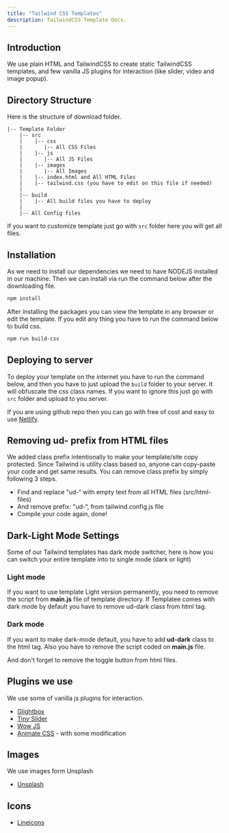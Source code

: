 ```yaml
---
title: "Tailwind CSS Templates"
description: TailwindCSS Template Docs.
---
```


## Introduction

We use plain HTML and TailwindCSS to create static TailwindCSS templates, and few vanilla JS plugins for interaction (like slider, video and image popup).

## Directory Structure

Here is the structure of download folder.

```
|-- Template Folder
    |-- src
    |    |-- css
    |       |-- All CSS Files
    |    |-- js
    |       |-- All JS Files
    |    |-- images
    |       |-- All Images
    |    |-- index.html and All HTML Files
    |    |-- tailwind.css (you have to edit on this file if needed)
    |
    |-- build
    |    |-- All build files you have to deploy
    |
    |-- All Config files
```

If you want to customize template just go with `src` folder here you will get all files.

## Installation

As we need to install our dependencies we need to have NODEJS installed in our machine. Then we can install via run the command below after the downloading file.

```bash
npm install
```

After installing the packages you can view the template in any browser or edit the template. If you edit any thing you have to run the command below to build css.

```bash
npm run build-css
```

## Deploying to server

To deploy your template on the internet you have to run the command below, and then you have to just upload the `build` folder to your server. It will obfuscate the css class names. If you want to ignore this just go with `src` folder and upload to you server.

If you are using github repo then you can go with free of cost and easy to use [Netlify](https://netlify.com).

## Removing ud- prefix from HTML files

We added class prefix intentionally to make your template/site copy protected. Since Tailwind is utility class based so, anyone can copy-paste your code and get same results. You can remove class prefix by simply following 3 steps.

- Find and replace "ud-“ with empty text from all HTML files (src/html-files)
- And remove   prefix: "ud-“, from tailwind.config.js file
- Compile your code again, done!

## Dark-Light Mode Settings
Some of our Tailwind templates has dark mode switcher, here is how you can switch your entire template into to single mode (dark or light)

### Light mode
If you want to use template Light version permanently, you need to remove the script from **main.js** file of template directory. If Templatee comes with dark mode by default you have to remove ud-dark class from html tag.

### Dark mode
If you want to make dark-mode default, you have to add **ud-dark** class to the html tag. Also you have to remove the script coded on **main.js** file.

And don't forget to remove the toggle button from html files.

## Plugins we use

We use some of vanilla js plugins for interaction.

- [Glightbox](https://biati-digital.github.io/glightbox/)
- [Tiny Slider](https://github.com/ganlanyuan/tiny-slider)
- [Wow JS](https://wowjs.uk/docs.html)
- [Animate CSS](https://animate.style/) - with some modification

## Images

We use images form Unsplash

- [Unsplash](https://unsplash.com/)

## Icons

- [Lineicons](https://lineicons.com)
